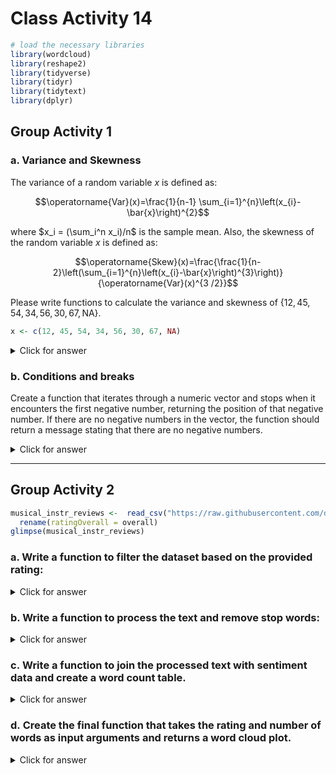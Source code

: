 # Class Activity 14

```r
# load the necessary libraries
library(wordcloud)
library(reshape2)
library(tidyverse)
library(tidyr)
library(tidytext)
library(dplyr)
```



## Group Activity 1

### a. Variance and Skewness 

The variance of a random variable $x$ is defined as: 

$$\operatorname{Var}(x)=\frac{1}{n-1} \sum_{i=1}^{n}\left(x_{i}-\bar{x}\right)^{2}$$

where $x_i = (\sum_i^n x_i)/n$ is the sample mean. Also, the skewness of the random variable $x$ is defined as:

$$\operatorname{Skew}(x)=\frac{\frac{1}{n-2}\left(\sum_{i=1}^{n}\left(x_{i}-\bar{x}\right)^{3}\right)}{\operatorname{Var}(x)^{3 /2}}$$

Please write functions to calculate the variance and skewness of $\{12, 45, 54, 34, 56, 30, 67, \text{NA}\}$.

```r
x <- c(12, 45, 54, 34, 56, 30, 67, NA)
```


<details>
<summary class="answer">Click for answer</summary>

```r
# function to calculate the variance of a vector
var <- function(x){
  x <- na.omit(x) # omit NA values
  sum((x - mean(x)) ^ 2) / (length(x) - 1)
}
```


```r
var(x)
```



```r
# function to calculate the skewness of a vector
skewness <- function(x) {
  x <- na.omit(x) # omit NA values
  sum((x - mean(x)) ^ 3) /((length(x) - 2) * var(x) ^ (3 / 2))
}
```


```r
skewness(x)
```

</details>


### b.  Conditions and breaks

Create a function that iterates through a numeric vector and stops when it encounters the first negative number, returning the position of that negative number. If there are no negative numbers in the vector, the function should return a message stating that there are no negative numbers.


<details>
<summary class="answer">Click for answer</summary>

```r
find_first_negative <- function(x) {
  negative_positions <- which(x < 0)
  
  if (length(negative_positions) > 0) {
    return(paste("The first negative number is at position", negative_positions[1]))
  } else {
    return("There are no negative numbers in the vector")
  }
}

```

```r
test_vector <- c(5, 12, -7, 20, 15)
find_first_negative(test_vector)
```

</details>


--------------------------------------------------------------------

## Group Activity 2


```r
musical_instr_reviews <-  read_csv("https://raw.githubusercontent.com/deepbas/statdatasets/main/musicreviews.csv") %>% 
  rename(ratingOverall = overall)
glimpse(musical_instr_reviews)
```

### a. Write a function to filter the dataset based on the provided rating:


<details>
<summary class="answer">Click for answer</summary>

```r
filter_reviews_by_rating <- function(data, rating) {
  data %>% filter(ratingOverall == rating)
}
```

</details>

### b. Write a function to process the text and remove stop words:


<details>
<summary class="answer">Click for answer</summary>

```r
process_text <- function(data) {
  data %>%
    select(reviewText) %>%
    unnest_tokens(output = word, input = reviewText) %>%
    anti_join(stop_words)
}
```

</details>

### c. Write a function to join the processed text with sentiment data and create a word count table.


<details>
<summary class="answer">Click for answer</summary>

```r
create_word_count_table <- function(data) {
  data %>%
    inner_join(get_sentiments("bing")) %>%
    count(word, sentiment, sort = TRUE) %>%
    reshape2::acast(word ~ sentiment, value.var = "n", fill = 0)
}
```

</details>


### d. Create the final function that takes the rating and number of words as input arguments and returns a word cloud plot. 



<details>
<summary class="answer">Click for answer</summary>

```r
word_cloud <- function(rating, num.words) {
  rating <- as.numeric(rating)
  num.words <- as.numeric(num.words)
  
  if (rating >= 1 & rating <= 5) {
    filtered_reviews <- filter_reviews_by_rating(musical_instr_reviews, rating)
    processed_reviews <- process_text(filtered_reviews)
    word_count_table <- create_word_count_table(processed_reviews)
    
    comparison.cloud(
      word_count_table,
      colors = c("blue", "purple"),
      scale = c(2, 0.5),
      max.words = num.words,
      title.size = 2
    )
  } else {
    warning(" Please enter a rating from 1 to 5")
  }
}

word_cloud(rating = "4", num.words = 300)

```

</details>

